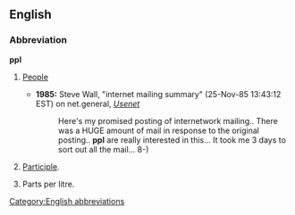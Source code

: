 {{also|PPL}}
==English==

===Abbreviation===
'''ppl'''

# {{informal}} [[people|People]]
#* '''1985:''' Steve Wall, "internet mailing summary" (25-Nov-85 13:43:12 EST) on net.general, ''[[w:Usenet|Usenet]]''
#*: Here's my promised posting of internetwork mailing..  There was a HUGE amount of mail in response to the original posting.. '''ppl''' are really interested in this...  It took me 3 days to sort out all the mail... 8-)
# {{linguistics}} [[participle|Participle]].
# Parts per litre.

[[Category:English abbreviations]]